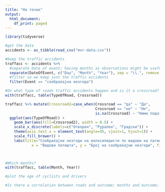 ```yaml
---
title: "На точак"
output:
  html_document:
    df_print: paged
---
```

```r
library(tidyverse)
```

```r
#get the data
accidents <- as_tibble(read_csv("mvr-data.csv"))
```

```r
#keep the traffic accidents
traffacc <- accidents %>% 
  #separate Date of event; having months as observations might be useful.
  separate(DateOfEvent, c("Day", "Month", "Year"), sep = "\\.", remove = FALSE) %>% 
  #filter so we keep just the traffic accidents
  filter(Event == "сообраќајна незгода")
```

```r
#On what type of roads traffic accidents happen and is it a crossroad?
with(traffacc, table(TypeOfRoad, Crossroad))

traffacc %>% mutate(Crossroad2=case_when(Crossroad == "да" ~ "Да",
                                         Crossroad == "не" ~ "Не",
                                         is.na(Crossroad) ~ "Нема податок")) %>%
  ggplot(aes(TypeOfRoad)) +
    geom_bar(aes(fill=Crossroad2), width = 0.5) +
    scale_x_discrete(labels=c("Отворен", "Рурален", "Градски")) +
    theme(axis.text.x = element_text(angle=45, vjust=1, hjust=1)) +
    scale_fill_brewer() +
    labs(title="Сообраќајни незгоди на велосипедисти по видови на патишта и крстосници", 
            x = "Видови патишта", y = "Број на сообраќајни незгоди", fill = "Крстосница") 

    

#Which months?
with(traffacc, table(Month, Year))

#plot the age of cyclists and drivers

#Is there a correlation between roads and outcome; months and outcome; age of bycicle rider and outcome?


```





